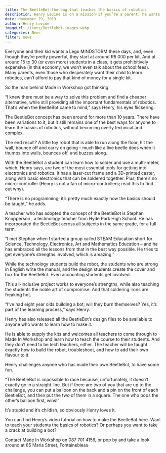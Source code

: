 ```yaml
---
title: The BeetleBot-the bug that teaches the basics of robotics
description: Henry Levine is on a mission-if you’re a parent, he wants you to know that schools don’t need a humungous budget to bring robotics to life. In fact, he’s designed a robot that can be made in a classroom for under R200 a pop.
date: November 29, 2019
author: Henry Levine
imageUrl: /icons/Bettlebot-images.webp
categories: News
filter: news
---
```


Everyone and their kid wants a Lego MINDSTORM these days, and, even though they’re pretty powerful, they start at around R8 000 per kit. And at around 15 to 30 (or even more) students in a class, it gets prohibitively expensive (in this economy, we won’t even talk about the school fees). Many parents, even those who desperately want their child to learn robotics, can’t afford to pay that kind of money for a single kit.

So the man behind Made in Workshop got thinking.

“I knew there must be a way to solve this problem and find a cheaper alternative, while still providing all the important fundamentals of robotics. That’s when the BeetleBot came to mind,” says Henry, his eyes flickering.

The BeetleBot concept has been around for more than 10 years. There have been variations to it, but it still remains one of the best ways for anyone to learn the basics of robotics, without becoming overly technical and complex.

The end result? A little toy robot that is able to run along the floor, hit the wall, bounce off and carry on going – much like a live beetle does when it thumps into walls, bounces off, and buzzes along.

With the BeetleBot a student can learn how to solder and use a multi-meter, which, Henry says, are   two of the most essential tools for getting into electronics and robotics. It has a laser-cut frame and a 3D-printed caster, along with basic electronics that can be soldered together. Plus, there’s no micro-controller (Henry is not a fan of micro-controllers; read this to find out why).

“There is no programming; it’s pretty much exactly how the basics should be taught,” he adds.

A teacher who has adopted the concept of the BeetleBot is Stephan Knopperson , a technology teacher from Hyde Park High School. He has incorporated the BeetleBot across all subjects in the same grade, for a full term.

“I met Stephan when I started a group called STEAM Education short for Science, Technology, Electronics, Art and Mathematics Education – and he has embraced all the lessons from that in the best way possible. He tries to get everyone’s strengths involved, which is amazing.”

While the technology students build the robot, the students who are strong in English write the manual, and the design students create the cover and box for the BeetleBot. Even accounting students get involved.

This all-inclusive project works to everyone’s strengths, while also teaching the students the noble art of compromise. And that soldering irons are freaking hot.

“I’ve had eight year olds building a bot; will they burn themselves? Yes, it’s part of the learning process,” says Henry.

Henry has also released all the BeetleBot’s design files to be available to anyone who wants to learn how to make it.

He is able to supply the kits and welcomes all teachers to come through to Made In Workshop and learn how to teach the course to their students. And they don’t need to be tech teachers, either. The teacher will be taught exactly how to build the robot, troubleshoot, and how to add their own flavour to it.

Henry challenges anyone who has made their own BeetleBot, to have some fun.

“The BeetleBot is impossible to race because, unfortunately, it doesn’t exactly go in a straight line. But if there are two of you that are up to the challenge, you can put a balloon on the back and a pin on the front of each BeetleBot, and then put the two of them in a square. The one who pops the other’s balloon first, wins!”

It’s stupid and it’s childish, so obviously Henry loves it.

You can find Henry’s video tutorial on how to make the BeetleBot here. Want to teach your students the basics of robotics? Or perhaps you want to take a crack at building a bot?

Contact Made In Workshop on 087 701 4156, or pop by and take a look around at 65 Maria Street, Fontainebleau